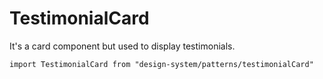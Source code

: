 

<Meta of={Stories} />

# TestimonialCard

It's a card component but used to display testimonials.

`import TestimonialCard from "design-system/patterns/testimonialCard"`

<Canvas of={Stories.Controls} />

<ArgTypes />

